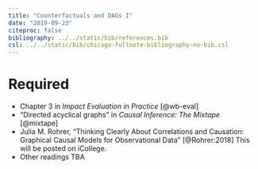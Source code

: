 ```yaml
---
title: "Counterfactuals and DAGs I"
date: "2019-09-23"
citeproc: false
bibliography: ../../static/bib/references.bib
csl: ../../static/bib/chicago-fullnote-bibliography-no-bib.csl
---
```


# Required

- <i class="fas fa-book"></i> Chapter 3 in *Impact Evaluation in Practice* [@wb-eval]
- <i class="fas fa-book"></i> "Directed acyclical graphs" in *Causal Inference: The Mixtape* [@mixtape]
- <i class="far fa-file-pdf"></i> Julia M. Rohrer, "Thinking Clearly About Correlations and Causation: Graphical Causal Models for Observational Data" [@Rohrer:2018] This will be posted on iCollege.
- Other readings TBA
